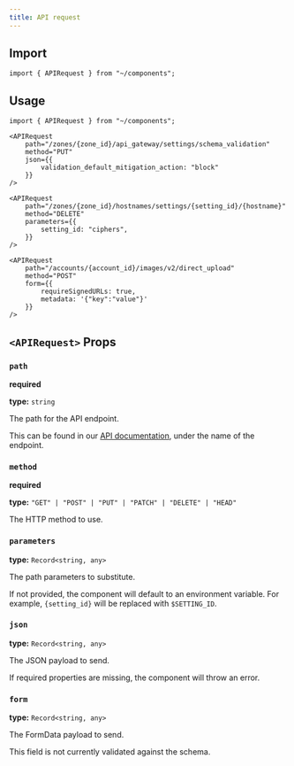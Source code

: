 ```yaml
---
title: API request
---
```


## Import

```mdx
import { APIRequest } from "~/components";
```

## Usage

```mdx live
import { APIRequest } from "~/components";

<APIRequest
	path="/zones/{zone_id}/api_gateway/settings/schema_validation"
	method="PUT"
	json={{
		validation_default_mitigation_action: "block"
	}}
/>

<APIRequest
	path="/zones/{zone_id}/hostnames/settings/{setting_id}/{hostname}"
	method="DELETE"
	parameters={{
		setting_id: "ciphers",
	}}
/>

<APIRequest
	path="/accounts/{account_id}/images/v2/direct_upload"
	method="POST"
	form={{
		requireSignedURLs: true,
		metadata: '{"key":"value"}'
	}}
/>
```

## `<APIRequest>` Props

### `path`

**required**

**type:** `string`

The path for the API endpoint.

This can be found in our [API documentation](https://api.cloudflare.com), under the name of the endpoint.

### `method`

**required**

**type:** `"GET" | "POST" | "PUT" | "PATCH" | "DELETE" | "HEAD"`

The HTTP method to use.

### `parameters`

**type:** `Record<string, any>`

The path parameters to substitute.

If not provided, the component will default to an environment variable. For example, `{setting_id}` will be replaced with `$SETTING_ID`.

### `json`

**type:** `Record<string, any>`

The JSON payload to send.

If required properties are missing, the component will throw an error.

### `form`

**type:** `Record<string, any>`

The FormData payload to send.

This field is not currently validated against the schema.